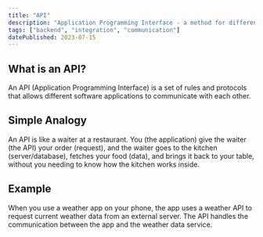 ```yaml
---
title: "API"
description: "Application Programming Interface - a method for different programs or components to communicate with each other."
tags: ["backend", "integration", "communication"]
datePublished: 2023-07-15
---
```


## What is an API?

An API (Application Programming Interface) is a set of rules and protocols that allows different software applications to communicate with each other.

## Simple Analogy

An API is like a waiter at a restaurant. You (the application) give the waiter (the API) your order (request), and the waiter goes to the kitchen (server/database), fetches your food (data), and brings it back to your table, without you needing to know how the kitchen works inside.

## Example

When you use a weather app on your phone, the app uses a weather API to request current weather data from an external server. The API handles the communication between the app and the weather data service.